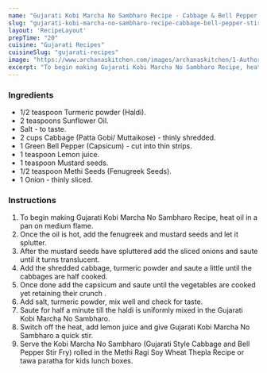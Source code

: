 ---
name: "Gujarati Kobi Marcha No Sambharo Recipe - Cabbage & Bell Pepper Stir Fry"
slug: "gujarati-kobi-marcha-no-sambharo-recipe-cabbage-bell-pepper-stir-fry"
layout: 'RecipeLayout'
prepTime: "20"
cuisine: "Gujarati Recipes﻿"
cuisineSlug: "gujarati-recipes"
image: "https://www.archanaskitchen.com/images/archanaskitchen/1-Author/nithya.anantham/Kobi_Marcha_No_Sambharo_Gujarati_Style_Cabbage_and_Bell_Pepper_Stir_Fry.jpg"
excerpt: "To begin making Gujarati Kobi Marcha No Sambharo Recipe, heat oil in a pan on medium flame"
---

### Ingredients

- 1/2 teaspoon Turmeric powder (Haldi).
- 2 teaspoons Sunflower Oil.
- Salt - to taste.
- 2 cups Cabbage (Patta Gobi/ Muttaikose) - thinly shredded.
- 1 Green Bell Pepper (Capsicum) - cut into thin strips.
- 1 teaspoon Lemon juice.
- 1 teaspoon Mustard seeds.
- 1/2 teaspoon Methi Seeds (Fenugreek Seeds).
- 1 Onion - thinly sliced.

### Instructions

1. To begin making Gujarati Kobi Marcha No Sambharo Recipe, heat oil in a pan on medium flame.
1. Once the oil is hot, add the fenugreek and mustard seeds and let it splutter.
1. After the mustard seeds have spluttered add the sliced onions and saute until it turns translucent.
1. Add the shredded cabbage, turmeric powder and saute a little until the cabbages are half cooked.
1. Once done add the capsicum and saute until the vegetables are cooked yet retaining their crunch .
1. Add salt, turmeric powder, mix well and check for taste.
1. Saute for half a minute till the haldi is uniformly mixed in the Gujarati Kobi Marcha No Sambharo.
1. Switch off the heat, add lemon juice and give Gujarati Kobi Marcha No Sambharo a quick stir.
1. Serve the Kobi Marcha No Sambharo (Gujarati Style Cabbage and Bell Pepper Stir Fry) rolled in the Methi Ragi Soy Wheat Thepla Recipe or tawa paratha for kids lunch boxes.
